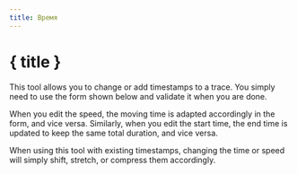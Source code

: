 ```yaml
---
title: Время
---
```


<script>
</script>

# <CalendarClock size="24" class="inline-block" style="margin-bottom: 5px" /> { title }

This tool allows you to change or add timestamps to a trace.
You simply need to use the form shown below and validate it when you are done.

<div class="flex flex-row justify-center">
    <Time class="text-foreground p-3 border rounded-md shadow-lg" />
</div>

When you edit the speed, the moving time is adapted accordingly in the form, and vice versa.
Similarly, when you edit the start time, the end time is updated to keep the same total duration, and vice versa.

<DocsNote>
    When using this tool with existing timestamps, changing the time or speed will simply shift, stretch, or compress them accordingly.
</DocsNote>
